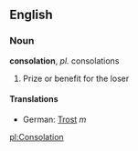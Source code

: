 == English ==
=== Noun ===
'''consolation''', ''pl.'' consolations

#Prize or benefit for the loser
==== Translations ====
* German: [[Trost]] ''m''

[[pl:Consolation]]